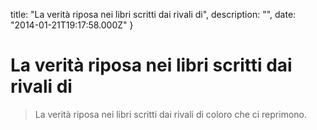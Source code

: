 


  title: "La verità riposa nei libri scritti dai rivali di",
  description: "",
  date: "2014-01-21T19:17:58.000Z"
}


# La verità riposa nei libri scritti dai rivali di


<blockquote>
  <p>La verità riposa nei libri scritti dai rivali di coloro che ci reprimono.</p>
  <em></em>
</blockquote>
    
  